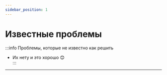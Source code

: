 ```yaml
---
sidebar_position: 1
---
```


# Известные проблемы

:::info Проблемы, которые не известно как решить  
- Их нету и это хорошо 😊  
:::

---